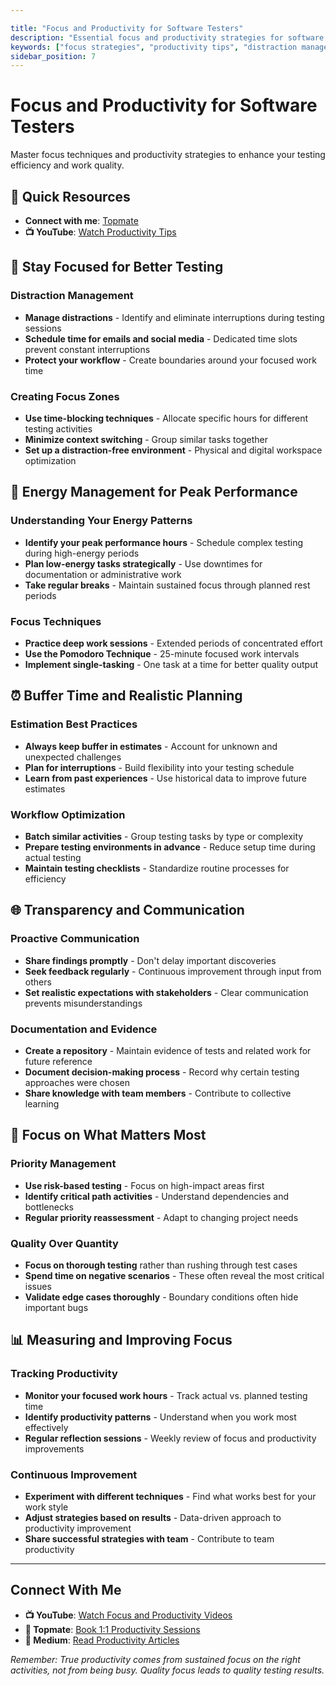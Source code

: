 ```yaml
---

title: "Focus and Productivity for Software Testers"
description: "Essential focus and productivity strategies for software testers to maximize efficiency and minimize distractions."
keywords: ["focus strategies", "productivity tips", "distraction management", "workflow optimization", "tester productivity"]
sidebar_position: 7
---
```



# Focus and Productivity for Software Testers

Master focus techniques and productivity strategies to enhance your testing efficiency and work quality.

## 🎯 Quick Resources
- **Connect with me**: [Topmate](https://topmate.io/gauravkhurana)
- **📺 YouTube**: [Watch Productivity Tips](https://www.youtube.com/@Udzial/playlists?sub_confirmation=1)

## 🎯 Stay Focused for Better Testing

### Distraction Management
- **Manage distractions** - Identify and eliminate interruptions during testing sessions
- **Schedule time for emails and social media** - Dedicated time slots prevent constant interruptions
- **Protect your workflow** - Create boundaries around your focused work time

### Creating Focus Zones
- **Use time-blocking techniques** - Allocate specific hours for different testing activities
- **Minimize context switching** - Group similar tasks together
- **Set up a distraction-free environment** - Physical and digital workspace optimization

## 🔄 Energy Management for Peak Performance

### Understanding Your Energy Patterns
- **Identify your peak performance hours** - Schedule complex testing during high-energy periods
- **Plan low-energy tasks strategically** - Use downtimes for documentation or administrative work
- **Take regular breaks** - Maintain sustained focus through planned rest periods

### Focus Techniques
- **Practice deep work sessions** - Extended periods of concentrated effort
- **Use the Pomodoro Technique** - 25-minute focused work intervals
- **Implement single-tasking** - One task at a time for better quality output

## ⏰ Buffer Time and Realistic Planning

### Estimation Best Practices
- **Always keep buffer in estimates** - Account for unknown and unexpected challenges
- **Plan for interruptions** - Build flexibility into your testing schedule
- **Learn from past experiences** - Use historical data to improve future estimates

### Workflow Optimization
- **Batch similar activities** - Group testing tasks by type or complexity
- **Prepare testing environments in advance** - Reduce setup time during actual testing
- **Maintain testing checklists** - Standardize routine processes for efficiency

## 🌐 Transparency and Communication

### Proactive Communication
- **Share findings promptly** - Don't delay important discoveries
- **Seek feedback regularly** - Continuous improvement through input from others
- **Set realistic expectations with stakeholders** - Clear communication prevents misunderstandings

### Documentation and Evidence
- **Create a repository** - Maintain evidence of tests and related work for future reference
- **Document decision-making process** - Record why certain testing approaches were chosen
- **Share knowledge with team members** - Contribute to collective learning

## 🎯 Focus on What Matters Most

### Priority Management
- **Use risk-based testing** - Focus on high-impact areas first
- **Identify critical path activities** - Understand dependencies and bottlenecks
- **Regular priority reassessment** - Adapt to changing project needs

### Quality Over Quantity
- **Focus on thorough testing** rather than rushing through test cases
- **Spend time on negative scenarios** - These often reveal the most critical issues
- **Validate edge cases thoroughly** - Boundary conditions often hide important bugs

## 📊 Measuring and Improving Focus

### Tracking Productivity
- **Monitor your focused work hours** - Track actual vs. planned testing time
- **Identify productivity patterns** - Understand when you work most effectively
- **Regular reflection sessions** - Weekly review of focus and productivity improvements

### Continuous Improvement
- **Experiment with different techniques** - Find what works best for your work style
- **Adjust strategies based on results** - Data-driven approach to productivity improvement
- **Share successful strategies with team** - Contribute to team productivity

---

## Connect With Me

- **📺 YouTube**: [Watch Focus and Productivity Videos](https://www.youtube.com/@Udzial/playlists?sub_confirmation=1)
- **💼 Topmate**: [Book 1:1 Productivity Sessions](https://topmate.io/gauravkhurana)
- **📝 Medium**: [Read Productivity Articles](https://medium.com/@gauravkhuraana)

*Remember: True productivity comes from sustained focus on the right activities, not from being busy. Quality focus leads to quality testing results.*
